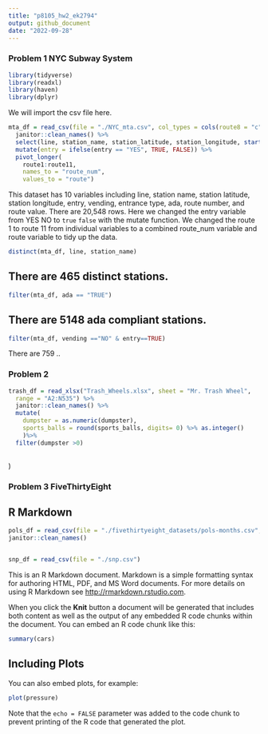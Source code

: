 ```yaml
---
title: "p8105_hw2_ek2794"
output: github_document
date: "2022-09-28"
---
```


### Problem 1 NYC Subway System 

```r
library(tidyverse)
library(readxl)
library(haven)
library(dplyr)

```


We will import the csv file here.
```r
mta_df = read_csv(file = "./NYC_mta.csv", col_types = cols(route8 = "c", route9 = "c", route10 = "c", route11 = "c")) %>%
  janitor::clean_names() %>%
  select(line, station_name, station_latitude, station_longitude, starts_with("route"), entry, vending, entrance_type, ada) %>%
  mutate(entry = ifelse(entry == "YES", TRUE, FALSE)) %>%
  pivot_longer(
    route1:route11,
    names_to = "route_num",
    values_to = "route")

```

This dataset has 10 variables including line, station name, station latitude, station longitude, entry, vending, entrance type, ada, route number, and route value. There are 20,548 rows. Here we changed the entry variable from YES NO to `true` `false` with the mutate function. We changed the route 1 to route 11 from individual variables to a combined route_num variable and route variable to tidy up the data.


```r
distinct(mta_df, line, station_name)
```
## There are 465 distinct stations. 

```r
filter(mta_df, ada == "TRUE")
```

## There are 5148 ada compliant stations. 


```r
filter(mta_df, vending =="NO" & entry==TRUE)

```
There are 759 ..

### Problem 2 
```r
trash_df = read_xlsx("Trash_Wheels.xlsx", sheet = "Mr. Trash Wheel",
  range = "A2:N535") %>%
  janitor::clean_names() %>%
  mutate(
    dumpster = as.numeric(dumpster), 
    sports_balls = round(sports_balls, digits= 0) %>% as.integer()
    )%>%
  filter(dumpster >0)
  
```



  
)

  




### Problem 3 FiveThirtyEight 

## R Markdown
```r
pols_df = read_csv(file = "./fivethirtyeight_datasets/pols-months.csv", sheet= "Mr._Trash_Wheel", %>%
janitor::clean_names()



```
```r
snp_df = read_csv(file = "./snp.csv")
```




This is an R Markdown document. Markdown is a simple formatting syntax for authoring HTML, PDF, and MS Word documents. For more details on using R Markdown see <http://rmarkdown.rstudio.com>.

When you click the **Knit** button a document will be generated that includes both content as well as the output of any embedded R code chunks within the document. You can embed an R code chunk like this:

```r
summary(cars)
```

## Including Plots

You can also embed plots, for example:

```r
plot(pressure)
```

Note that the `echo = FALSE` parameter was added to the code chunk to prevent printing of the R code that generated the plot.
